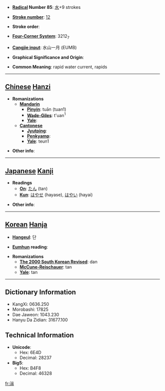* '''[[Wiktionary:Chinese radical index| Radical]] Number 85''': [[Wiktionary:Chinese radical index 水|水]]+9 strokes

* '''[[Wiktionary:Chinese total strokes index|Stroke number]]''': [[Wiktionary:Chinese total strokes index 12|12]]

* '''Stroke order''': 

* '''[[Wiktionary:Chinese four corner index|Four-Corner System]]''': 3212<sub>7</sub>

* '''[[Wiktionary:Chinese Cangjie index|Cangjie input]]''': 水山一月 (EUMB)

* '''Graphical Significance and Origin''': 

* '''Common Meaning''': rapid water current, rapids

----

== [[Chinese]] [[Hanzi]] ==

* '''Romanizations'''
** '''[[Mandarin]]'''
*** '''[[Pinyin]]''': tuān (tuan1)
*** '''[[Wade-Giles]]''': t'uan<sup>1</sup>
*** '''[[Yale]]''': 
** '''[[Cantonese]]'''
*** '''[[Jyutping]]''':
*** '''[[Penkyamp]]''': 
*** '''[[Yale]]''': teun1

* '''Other info''': 

----

== [[Japanese]] [[Kanji]] ==

* '''Readings'''
** '''[[On]]''': [[たん]] (tan)
** '''[[Kun]]''': [[はやせ]] (hayase), [[はやい]] (hayai)

* '''Other info''':  

----

== [[Korean]] [[Hanja]] ==

* '''[[Hangeul]]''': 단

* '''[[Eumhun]] reading''': 

* '''Romanizations'''
** '''[[The 2000 South Korean Revised Romanization|The 2000 South Korean Revised]]''': dan
** '''[[McCune-Reischauer]]''': tan
** '''[[Yale]]''': tan

----

== Dictionary Information ==

* KangXi: 0636.250
* Morobashi: 17825
* Dae Jaweon: 1043.230
* Hanyu Da Zidian: 31677.100

== Technical Information ==

* '''Unicode''':
** Hex: 6E4D
** Decimal: 28237
* '''Big5''':
** Hex: B4F8
** Decimal: 46328

[[fr:湍]]